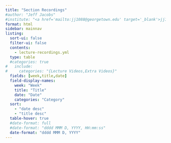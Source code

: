 ```yaml
---
title: "Section Recordings"
#author: "Jeff Jacobs"
#institute: "<a href='mailto:jj1088@georgetown.edu' target='_blank'>jj1088@georgetown.edu</a>"
format: html
sidebar: mainnav
listing:
  sort-ui: false
  filter-ui: false
  contents:
    - lecture-recordings.yml
  type: table
  #categories: true
#   include:
#     categories: "{Lecture Videos,Extra Videos}"
  fields: [week,title,date]
  field-display-names:
    week: "Week"
    title: "Title"
    date: "Date"
    categories: "Category"
  sort:
    - "date desc"
    - "title desc"
  table-hover: true
  #date-format: full
  #date-format: "dddd MMM D, YYYY, HH:mm:ss"
  date-format: "dddd MMM D, YYYY"
---
```


